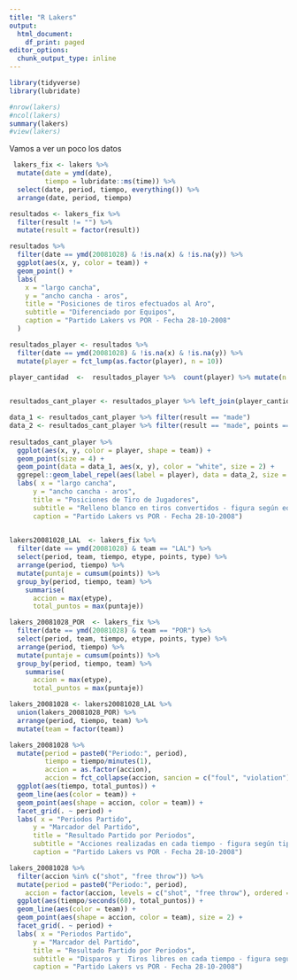 ```yaml
---
title: "R Lakers"
output:
  html_document:
    df_print: paged
editor_options:
  chunk_output_type: inline
---
```



```r
library(tidyverse)
library(lubridate)

#nrow(lakers)
#ncol(lakers)
summary(lakers)
#view(lakers)
```

Vamos a ver un poco los datos
```r
 lakers_fix <- lakers %>% 
  mutate(date = ymd(date), 
         tiempo = lubridate::ms(time)) %>% 
  select(date, period, tiempo, everything()) %>% 
  arrange(date, period, tiempo)
```

```r
resultados <- lakers_fix %>% 
  filter(result != "") %>% 
  mutate(result = factor(result))
```

```r
resultados %>% 
  filter(date == ymd(20081028) & !is.na(x) & !is.na(y)) %>% 
  ggplot(aes(x, y, color = team)) +
  geom_point() +
  labs(
    x = "largo cancha",
    y = "ancho cancha - aros", 
    title = "Posiciones de tiros efectuados al Aro",
    subtitle = "Diferenciado por Equipos",
    caption = "Partido Lakers vs POR - Fecha 28-10-2008"
  )
```

```r
resultados_player <- resultados %>% 
  filter(date == ymd(20081028) & !is.na(x) & !is.na(y)) %>%
  mutate(player = fct_lump(as.factor(player), n = 10)) 
  
player_cantidad  <-  resultados_player %>%  count(player) %>% mutate(n = if_else(player=="Other", 1, as.double(n)))


resultados_cant_player <- resultados_player %>% left_join(player_cantidad)

data_1 <- resultados_cant_player %>% filter(result == "made")
data_2 <- resultados_cant_player %>% filter(result == "made", points == 3, player != "Other") 
  
resultados_cant_player %>%   
  ggplot(aes(x, y, color = player, shape = team)) +
  geom_point(size = 4) + 
  geom_point(data = data_1, aes(x, y), color = "white", size = 2) +
  ggrepel::geom_label_repel(aes(label = player), data = data_2, size = 2.5, max.overlaps = 3, show.legend = FALSE) +
  labs( x = "largo cancha",
      y = "ancho cancha - aros", 
      title = "Posiciones de Tiro de Jugadores",
      subtitle = "Relleno blanco en tiros convertidos - figura según equipo",
      caption = "Partido Lakers vs POR - Fecha 28-10-2008")
  
```

```r
lakers20081028_LAL  <- lakers_fix %>% 
  filter(date == ymd(20081028) & team == "LAL") %>% 
  select(period, team, tiempo, etype, points, type) %>% 
  arrange(period, tiempo) %>% 
  mutate(puntaje = cumsum(points)) %>% 
  group_by(period, tiempo, team) %>% 
    summarise(
      accion = max(etype),
      total_puntos = max(puntaje))

lakers_20081028_POR  <- lakers_fix %>% 
  filter(date == ymd(20081028) & team == "POR") %>% 
  select(period, team, tiempo, etype, points, type) %>% 
  arrange(period, tiempo) %>% 
  mutate(puntaje = cumsum(points)) %>% 
  group_by(period, tiempo, team) %>% 
    summarise(
      accion = max(etype),
      total_puntos = max(puntaje))

lakers_20081028 <- lakers20081028_LAL %>% 
  union(lakers_20081028_POR) %>% 
  arrange(period, tiempo, team) %>% 
  mutate(team = factor(team))
```

```r
lakers_20081028 %>% 
  mutate(period = paste0("Periodo:", period),
         tiempo = tiempo/minutes(1),
         accion = as.factor(accion), 
         accion = fct_collapse(accion, sancion = c("foul", "violation"), other = c("timeout", "sub"))) %>% 
  ggplot(aes(tiempo, total_puntos)) +
  geom_line(aes(color = team)) +
  geom_point(aes(shape = accion, color = team)) +
  facet_grid(. ~ period) +
  labs( x = "Periodos Partido",
      y = "Marcador del Partido", 
      title = "Resultado Partido por Periodos",
      subtitle = "Acciones realizadas en cada tiempo - figura según tipo acción",
      caption = "Partido Lakers vs POR - Fecha 28-10-2008")
```

```r
lakers_20081028 %>% 
  filter(accion %in% c("shot", "free throw")) %>% 
  mutate(period = paste0("Periodo:", period),
    accion = factor(accion, levels = c("shot", "free throw"), ordered = TRUE)) %>% 
  ggplot(aes(tiempo/seconds(60), total_puntos)) +
  geom_line(aes(color = team)) +
  geom_point(aes(shape = accion, color = team), size = 2) +
  facet_grid(. ~ period) +
  labs( x = "Periodos Partido",
      y = "Marcador del Partido", 
      title = "Resultado Partido por Periodos",
      subtitle = "Disparos y  Tiros libres en cada tiempo - figura según tipo acción",
      caption = "Partido Lakers vs POR - Fecha 28-10-2008")
```
  

